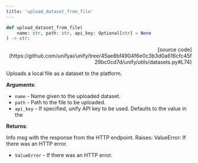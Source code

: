 ```yaml
---
title: 'upload_dataset_from_file'
---
```


```python
def upload_dataset_from_file(
    name: str, path: str, api_key: Optional[str] = None
) -> str:
```

<p align="right">[source code](https://github.com/unifyai/unify/tree/45ae8bf4904f6e0c3b3d0a616cfc45f29bc0cd7d/unify/utils/datasets.py#L74)</p>

Uploads a local file as a dataset to the platform.

**Arguments**:

- `name` - Name given to the uploaded dataset.
- `path` - Path to the file to be uploaded.
- `api_key` - If specified, unify API key to be used. Defaults to the value in the



**Returns**:

Info msg with the response from the HTTP endpoint.
Raises:
ValueError: If there was an HTTP error.
- `ValueError` - If there was an HTTP error.